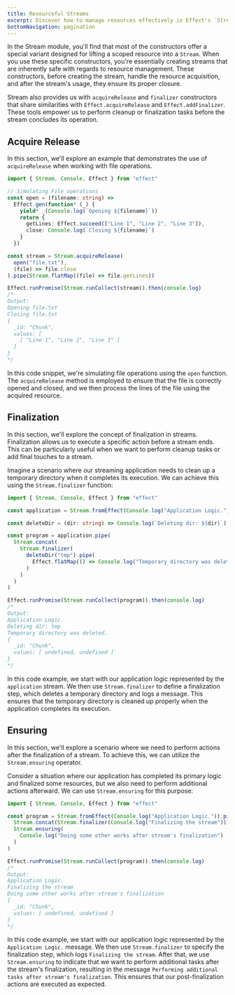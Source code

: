 ```yaml
---
title: Resourceful Streams
excerpt: Discover how to manage resources effectively in Effect's `Stream` module. Explore constructors tailored for lifting scoped resources, ensuring safe acquisition and release within streams. Dive into examples illustrating the use of `acquireRelease` for file operations, finalization for cleanup tasks, and `ensuring` for post-finalization actions. Master the art of resource management in streaming applications with Effect.
bottomNavigation: pagination
---
```


In the Stream module, you'll find that most of the constructors offer a special variant designed for lifting a scoped resource into a `Stream`. When you use these specific constructors, you're essentially creating streams that are inherently safe with regards to resource management. These constructors, before creating the stream, handle the resource acquisition, and after the stream's usage, they ensure its proper closure.

Stream also provides us with `acquireRelease` and `finalizer` constructors that share similarities with `Effect.acquireRelease` and `Effect.addFinalizer`. These tools empower us to perform cleanup or finalization tasks before the stream concludes its operation.

## Acquire Release

In this section, we'll explore an example that demonstrates the use of `acquireRelease` when working with file operations.

```ts twoslash
import { Stream, Console, Effect } from "effect"

// Simulating File operations
const open = (filename: string) =>
  Effect.gen(function* (_) {
    yield* _(Console.log(`Opening ${filename}`))
    return {
      getLines: Effect.succeed(["Line 1", "Line 2", "Line 3"]),
      close: Console.log(`Closing ${filename}`)
    }
  })

const stream = Stream.acquireRelease(
  open("file.txt"),
  (file) => file.close
).pipe(Stream.flatMap((file) => file.getLines))

Effect.runPromise(Stream.runCollect(stream)).then(console.log)
/*
Output:
Opening file.txt
Closing file.txt
{
  _id: "Chunk",
  values: [
    [ "Line 1", "Line 2", "Line 3" ]
  ]
}
*/
```

In this code snippet, we're simulating file operations using the `open` function. The `acquireRelease` method is employed to ensure that the file is correctly opened and closed, and we then process the lines of the file using the acquired resource.

## Finalization

In this section, we'll explore the concept of finalization in streams. Finalization allows us to execute a specific action before a stream ends. This can be particularly useful when we want to perform cleanup tasks or add final touches to a stream.

Imagine a scenario where our streaming application needs to clean up a temporary directory when it completes its execution. We can achieve this using the `Stream.finalizer` function:

```ts twoslash
import { Stream, Console, Effect } from "effect"

const application = Stream.fromEffect(Console.log("Application Logic."))

const deleteDir = (dir: string) => Console.log(`Deleting dir: ${dir}`)

const program = application.pipe(
  Stream.concat(
    Stream.finalizer(
      deleteDir("tmp").pipe(
        Effect.flatMap(() => Console.log("Temporary directory was deleted."))
      )
    )
  )
)

Effect.runPromise(Stream.runCollect(program)).then(console.log)
/*
Output:
Application Logic.
Deleting dir: tmp
Temporary directory was deleted.
{
  _id: "Chunk",
  values: [ undefined, undefined ]
}
*/
```

In this code example, we start with our application logic represented by the `application` stream. We then use `Stream.finalizer` to define a finalization step, which deletes a temporary directory and logs a message. This ensures that the temporary directory is cleaned up properly when the application completes its execution.

## Ensuring

In this section, we'll explore a scenario where we need to perform actions after the finalization of a stream. To achieve this, we can utilize the `Stream.ensuring` operator.

Consider a situation where our application has completed its primary logic and finalized some resources, but we also need to perform additional actions afterward. We can use `Stream.ensuring` for this purpose:

```ts twoslash
import { Stream, Console, Effect } from "effect"

const program = Stream.fromEffect(Console.log("Application Logic.")).pipe(
  Stream.concat(Stream.finalizer(Console.log("Finalizing the stream"))),
  Stream.ensuring(
    Console.log("Doing some other works after stream's finalization")
  )
)

Effect.runPromise(Stream.runCollect(program)).then(console.log)
/*
Output:
Application Logic.
Finalizing the stream
Doing some other works after stream's finalization
{
  _id: "Chunk",
  values: [ undefined, undefined ]
}
*/
```

In this code example, we start with our application logic represented by the `Application Logic.` message. We then use `Stream.finalizer` to specify the finalization step, which logs `Finalizing the stream`. After that, we use `Stream.ensuring` to indicate that we want to perform additional tasks after the stream's finalization, resulting in the message `Performing additional tasks after stream's finalization`. This ensures that our post-finalization actions are executed as expected.
